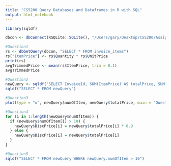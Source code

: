 ```yaml
---
title: "CS5200 Query Databases and Dataframes in R with SQL"
output: html_notebook
---
```


```r
library(sqldf)
```

```r

dbcon <- dbConnect(RSQLite::SQLite(), "/Users/gary/Desktop/CS5200/Assignment/Assignment3/MediaDB.db")
```

```r
#Question1
rs <- dbGetQuery(dbcon, "SELECT * FROM invoice_items")
rs["ItemPrice"] <- rs$Quantity * rs$UnitPrice
print(rs)
avgTrimmedPrice <- mean(rs$ItemPrice, trim = 0.1)
avgTrimmedPrice
```

```r
#Question2
newQuery <- sqldf("SELECT InvoiceId, SUM(ItemPrice) AS totalPrice, SUM(Quantity) AS numOfItem FROM rs GROUP BY InvoiceId")
sqldf("SELECT * FROM newQuery")
```

```r
#Question3
plot(type = "o", newQuery$numOfItem, newQuery$totalPrice, main = "Question3", xlab = "Number Of Item", ylab = "Total Price")
```

```r
#Question4
for (i in 1:length(newQuery$numOfItem)) {
  if (newQuery$numOfItem[i] > 10) {
    newQuery$DiscPrice[i] = newQuery$totalPrice[i] * 0.9
  } else {
    newQuery$DiscPrice[i] = newQuery$totalPrice[i]
  }
}
```

```r
#Question5
sqldf("SELECT * FROM newQuery WHERE newQuery.numOfItem > 10")
```

